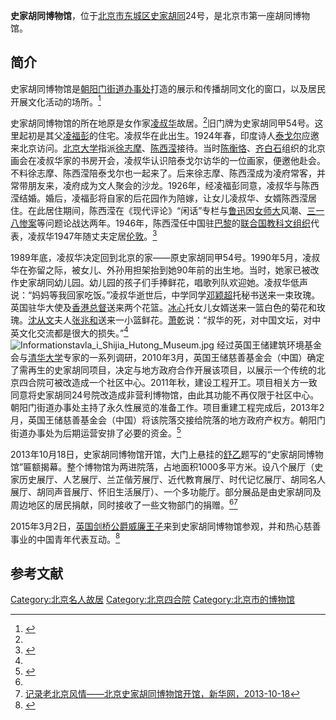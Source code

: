 {{Infobox Museum
|name          = 史家胡同博物馆
|image         = 
|imagesize     = 250px
|caption       =
|map_type      =
|map_caption   = 
|latitude      =
|longitude     =
|established   = 2013年
|dissolved     =
|location      = {{CHN}}[[北京市|北京市]][[东城区_(北京市)|东城区]][[史家胡同|史家胡同]]24号
|type          = 
|visitors      = 
|director      = 
|curator       = 
|publictransit = 
|website       = 
}}
'''史家胡同博物馆'''，位于[[北京市|北京市]][[东城区_(北京市)|东城区]][[史家胡同|史家胡同]]24号，是北京市第一座胡同博物馆。

==简介==
史家胡同博物馆是[[朝阳门街道|朝阳门街道办事处]]打造的展示和传播胡同文化的窗口，以及居民开展文化活动的场所。<ref name=jhw>{{Cite web |url=http://epaper.jinghua.cn/html/2013-10/19/content_33255.htm |title=胡同博物馆开馆，京华网，2013-10-19 |accessdate=2015-03-02 |archive-date=2015-04-02 |archive-url=https://web.archive.org/web/20150402104545/http://epaper.jinghua.cn/html/2013-10/19/content_33255.htm |dead-url=yes }}</ref>

史家胡同博物馆的所在地原是女作家[[凌叔华|凌叔华]]故居。<ref name=fengqing/>旧门牌为史家胡同甲54号。这里起初是其父[[凌福彭|凌福彭]]的住宅。凌叔华在此出生。1924年春，印度诗人[[泰戈尔|泰戈尔]]应邀来北京访问。[[北京大学|北京大学]]指派[[徐志摩|徐志摩]]、[[陈西滢|陈西滢]]接待。当时[[陈衡恪|陈衡恪]]、[[齐白石|齐白石]]组织的北京画会在凌叔华家的书房开会，凌叔华认识陪泰戈尔访华的一位画家，便邀他赴会。不料徐志摩、陈西滢陪泰戈尔也一起来了。后来徐志摩、陈西滢成为凌府常客，并常带朋友来，凌府成为文人聚会的沙龙。1926年，经凌福彭同意，凌叔华与陈西滢结婚。婚后，凌福彭将自家的后花园作为陪嫁，让女儿凌叔华、女婿陈西滢居住。在此居住期间，陈西滢在《现代评论》“闲话”专栏与[[鲁迅|鲁迅]]因[[北京女子师范大学|女师大]]风潮、[[三一八惨案|三一八惨案]]等问题论战达两年。1946年，陈西滢任中国驻[[巴黎|巴黎]]的[[联合国教科文组织|联合国教科文组织]]代表，凌叔华1947年随丈夫定居[[伦敦|伦敦]]。<ref name=zgxww>{{Cite web |url=http://www.chinanews.com/cul/2012/10-15/4249084.shtml |title=北京史家胡同名人轶事：凌叔华接待泰戈尔论画，中国新闻网，2012-10-15 |access-date=2015-03-02 |archive-date=2019-07-25 |archive-url=https://web.archive.org/web/20190725072554/http://www.chinanews.com/cul/2012/10-15/4249084.shtml |dead-url=no }}</ref>

1989年底，凌叔华决定回到北京的家——原史家胡同甲54号。1990年5月，凌叔华在弥留之际，被女儿、外孙用担架抬到她90年前的出生地。当时，她家已被改作史家胡同幼儿园。幼儿园的孩子们手捧鲜花，唱歌列队欢迎她。凌叔华低声说：“妈妈等我回家吃饭。”凌叔华逝世后，中学同学[[邓颖超|邓颖超]]托秘书送来一束玫瑰。英国驻华大使及[[香港总督|香港总督]]送来两个花篮。[[冰心|冰心]]托女儿女婿送来一篮白色的菊花和玫瑰。[[沈从文|沈从文]]夫人[[张兆和|张兆和]]送来一小篮鲜花。[[萧乾|萧乾]]说：“叔华的死，对中国文坛，对中英文化交流都是很大的损失。”<ref name=zgxww/>
[[File:Informationstavla_i_Shijia_Hutong_Museum.jpg|thumb]]
经过英国王储建筑环境基金会与[[清华大学|清华大学]]专家的一系列调研，2010年3月，英国王储慈善基金会（中国）确定了需再生的史家胡同项目，决定与地方政府合作开展该项目，以展示一个传统的北京四合院可被改造成一个社区中心。2011年秋，建设工程开工。项目相关方一致同意将史家胡同24号院改造成非营利博物馆，由此其功能不再仅限于社区中心。朝阳门街道办事处主持了永久性展览的准备工作。项目重建工程完成后，2013年2月，英国王储慈善基金会（中国）将该院落交接给院落的地方政府产权方。朝阳门街道办事处为后期运营安排了必要的资金。<ref>{{Cite web |url=http://www.takefoto.cn/viewnews-53150.html |title=英国王储慈善基金会庆祝北京史家胡同博物馆落成，北晚新视觉，2013-11-11 |access-date=2015-03-02 |archive-date=2019-11-28 |archive-url=https://web.archive.org/web/20191128221132/https://www.takefoto.cn/viewnews-53150.html |dead-url=no }}</ref>

2013年10月18日，史家胡同博物馆开馆，大门上悬挂的[[舒乙|舒乙]]题写的“史家胡同博物馆”匾额揭幕。整个博物馆为两进院落，占地面积1000多平方米。设八个展厅（史家历史展厅、人艺展厅、兰芷偕芳展厅、近代教育展厅、时代记忆展厅、胡同名人展厅、胡同声音展厅、怀旧生活展厅）、一个多功能厅。部分展品是由史家胡同及周边地区的居民捐献，同时接收了一些文物部门的捐赠。<ref name=jhw/><ref name=fengqing>[http://news.xinhuanet.com/local/2013-10/18/c_117781819.htm 记录老北京风情——北京史家胡同博物馆开馆，新华网，2013-10-18]</ref>

2015年3月2日，[[英国|英国]][[剑桥公爵威廉王子|剑桥公爵威廉王子]]来到史家胡同博物馆参观，并和热心慈善事业的中国青年代表互动。<ref>{{Cite web |url=http://news.ifeng.com/a/20150302/43248027_0.shtml |title=威廉王子参观北京史家胡同，凤凰网，2015-03-02 |access-date=2015-03-02 |archive-date=2019-08-10 |archive-url=https://web.archive.org/web/20190810034730/http://news.ifeng.com/a/20150302/43248027_0.shtml |dead-url=no }}</ref>

==参考文献==
{{reflist}}

[[Category:北京名人故居|Category:北京名人故居]]
[[Category:北京四合院|Category:北京四合院]]
[[Category:北京市的博物馆|Category:北京市的博物馆]]